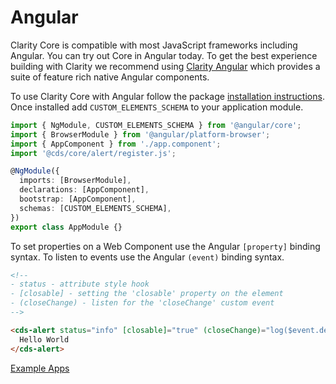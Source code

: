 
<Meta title="Documentation/Angular" />

<Story id="stories-clarity--theme-switcher" inline={true} />

# Angular

Clarity Core is compatible with most JavaScript frameworks including Angular.
You can try out Core in Angular today. To get the best experience building
with Clarity we recommend using <a href="https://clarity.design/documentation/get-started" target="_blank" rel="noopener">Clarity Angular</a>
which provides a suite of feature rich native Angular components.

To use Clarity Core with Angular follow the package <a href="./?path=/docs/documentation-getting-started--page">installation instructions</a>.
Once installed add <code>CUSTOM_ELEMENTS_SCHEMA</code> to your application
module.

```typescript
import { NgModule, CUSTOM_ELEMENTS_SCHEMA } from '@angular/core';
import { BrowserModule } from '@angular/platform-browser';
import { AppComponent } from './app.component';
import '@cds/core/alert/register.js';

@NgModule({
  imports: [BrowserModule],
  declarations: [AppComponent],
  bootstrap: [AppComponent],
  schemas: [CUSTOM_ELEMENTS_SCHEMA],
})
export class AppModule {}
```

To set properties on a Web Component use the Angular <code>[property]</code> binding syntax.
To listen to events use the Angular <code>(event)</code> binding syntax.

```html
<!--
- status - attribute style hook
- [closable] - setting the 'closable' property on the element
- (closeChange) - listen for the 'closeChange' custom event
-->

<cds-alert status="info" [closable]="true" (closeChange)="log($event.detail)">
  Hello World
</cds-alert>
```

<a href="https://github.com/vmware-clarity/starters" target="_blank" rel="noopener">
  <cds-button>Example Apps</cds-button>
</a>
